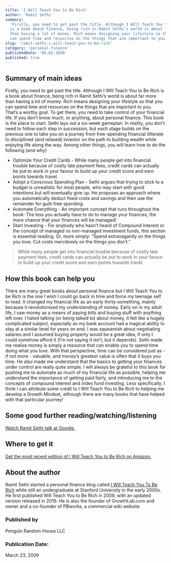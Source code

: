 ```yaml
---
title: 'I Will Teach You to Be Rich'
author: 'Ramit Sethi'
summary:
  'Firstly, you need to get past the title. Although I WIll Teach You to Be Rich
  is a book about finance, being rich in Ramit Sethi’s world is about far more
  than having a lot of money. Rich means designing your lifestyle so that you
  can spend time and resources on the things that are important to you.'
slug: 'ramit-sethi-i-will-teach-you-to-be-rich'
category: 'personal-finance'
publishedDate: '05-02-2020'
published: true
---
```


## Summary of main ideas

Firstly, you need to get past the title. Although I WIll Teach You to Be Rich is
a book about finance, being rich in Ramit Sethi’s world is about far more than
having a lot of money. Rich means designing your lifestyle so that you can spend
time and resources on the things that are important to you. That’s a worthy
goal. To get there, you need to take control of your financial life. If you
don’t know much, or anything, about personal finance. This book is the place to
start. Sethi lays out a six-week gameplan. In reality, you don’t need to follow
each step in succession, but each stage builds on the previous one to take you
on a journey from free-spending financial illiterate to disciplined (and
relaxed) investor on the path to building wealth while enjoying life along the
way. Among other things, you will learn how to do the following (and why)

- Optimize Your Credit Cards - While many people get into financial trouble
  because of costly late payment fees, credit cards can actually be put to work
  in your favour to build up your credit score and earn points towards travel.
- Adopt a Conscious Spending Plan - Sethi argues that trying to stick to a
  budget is unrealistic for most people, who may start with good intentions but
  will eventually give up. He proposes an approach where you automatically
  deduct fixed costs and savings and then use the remainder for guilt-free
  spending.
- Automate Everything - An important concept that runs throughout the book: The
  less you actually have to do to manage your finances, the more chance that
  your finances will be managed!
- Start Investing - For anybody who hasn’t heard of Compound Interest or the
  concept of managed vs non-managed investment funds, this section is essential
  reading. Or, more simply: “Spend extravagantly on the things you love. Cut
  costs mercilessly on the things you don’t.”

> While many people get into financial trouble because of costly late payment
> fees, credit cards can actually be put to work in your favour to build up your
> credit score and earn points towards travel.

## How this book can help you

There are many great books about personal finance but I Will Teach You to be
Rich is the one I wish I could go back in time and force my teenage self to
read. It changed my financial life as an early thirty-something, mainly because
it revolutionised my understanding of money. Early on in my adult life, I saw
money as a means of paying bills and buying stuff with anything left over. I
hated talking (or being talked to) about money, it felt like a hugely
complicated subject, especially as my bank account had a magical ability to stay
at a similar level for years on end. I was squeamish about negotiating salaries
and I assumed buying property would be a great idea, if only I could somehow
afford it (I’m not saying it isn’t, but it depends). Sethi made me realise money
is simply a resource that can enable you to spend time doing what you love. With
that perspective, time can be considered just as - if not more - valuable, and
money’s greatest value is often that it buys you time. He also made me
understand that the basics to getting your finances under control are really
quite simple. I will always be grateful to this book for pushing me to automate
as much of my financial life as possible, helping me understand the importance
of getting paid fairly, and introducing me to the concepts of compound interest
and index fund investing. Less specifically, I think I can attribute some credit
to I Will Teach You to Be Rich to helping me develop a Growth Mindset, although
there are many books that have helped with that particular journey!

## Some good further reading/watching/listening

[Watch Ramit Sethi talk at Google.](https://www.youtube.com/watch?v=BmAwa1nnB6w)

## Where to get it

[Get the most recent edition of I Will Teach You to Be Rich on Amazon.](https://www.amazon.com/Will-Teach-You-Rich-Second/dp/1523505745/ref=sr_1_1?crid=3BZSSNSXJMUBP&dchild=1&keywords=i+will+teach+you+to+be+rich&qid=1591447665&sprefix=i+will+t%2Caps%2C238&sr=8-1)

## About the author

Ramit Sethi started a personal finance blog called
[I Will Teach You To Be Rich](https://www.iwillteachyoutoberich.com) while still
an undergraduate at Stanford University in the early 2000s. He first published
Will Teach You to Be Rich in 2009, with an updated version released in 2019. He
is also the founder of GrowthLab.com and owner and a co-founder of PBworks, a
commercial wiki website.

### Published by

Penguin Random House LLC

### Publication Date:

March 23, 2009
